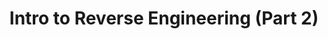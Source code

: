 ---
authors:
- org/sigpwny
featured: false
slides: intro_to_rev2.pdf
tags:
- rev
- compilation
- x86
- in-depth
time_start: 2017-10-12T18:00:00.000000-05:00
title: Intro to Reverse Engineering (Part 2)
week_number: 6
---
